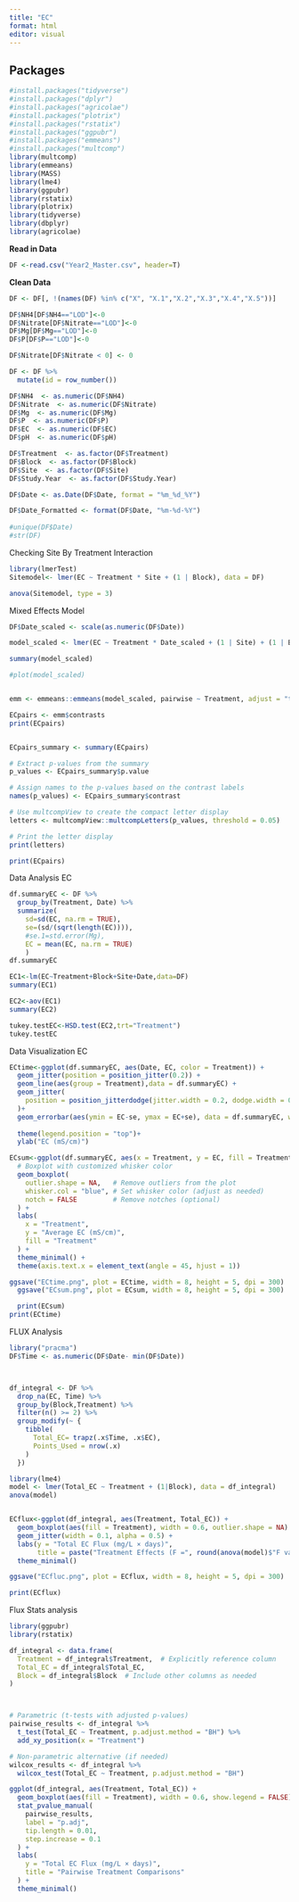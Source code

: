 ```yaml
---
title: "EC"
format: html
editor: visual
---
```


## Packages

```r
#install.packages("tidyverse")
#install.packages("dplyr")
#install.packages("agricolae")
#install.packages("plotrix")
#install.packages("rstatix")
#install.packages("ggpubr")
#install.packages("emmeans") 
#install.packages("multcomp")
library(multcomp)
library(emmeans)   
library(MASS)
library(lme4)
library(ggpubr)
library(rstatix)
library(plotrix)
library(tidyverse)
library(dbplyr)
library(agricolae)
```

**Read in Data**

```r
DF <-read.csv("Year2_Master.csv", header=T)
```

**Clean Data**

```r

DF <- DF[, !(names(DF) %in% c("X", "X.1","X.2","X.3","X.4","X.5"))]

DF$NH4[DF$NH4=="LOD"]<-0
DF$Nitrate[DF$Nitrate=="LOD"]<-0
DF$Mg[DF$Mg=="LOD"]<-0
DF$P[DF$P=="LOD"]<-0

DF$Nitrate[DF$Nitrate < 0] <- 0


```

```r

DF <- DF %>%
  mutate(id = row_number())

DF$NH4  <- as.numeric(DF$NH4)  
DF$Nitrate  <- as.numeric(DF$Nitrate)
DF$Mg  <- as.numeric(DF$Mg)  
DF$P  <- as.numeric(DF$P)
DF$EC  <- as.numeric(DF$EC)
DF$pH  <- as.numeric(DF$pH)

DF$Treatment  <- as.factor(DF$Treatment) 
DF$Block  <- as.factor(DF$Block) 
DF$Site  <- as.factor(DF$Site) 
DF$Study.Year  <- as.factor(DF$Study.Year)

DF$Date <- as.Date(DF$Date, format = "%m_%d_%Y")

DF$Date_Formatted <- format(DF$Date, "%m-%d-%Y")
                      
#unique(DF$Date)
#str(DF)
```

Checking Site By Treatment Interaction

```r
library(lmerTest)
Sitemodel<- lmer(EC ~ Treatment * Site + (1 | Block), data = DF)

anova(Sitemodel, type = 3)
```

Mixed Effects Model

```r
DF$Date_scaled <- scale(as.numeric(DF$Date))

model_scaled <- lmer(EC ~ Treatment * Date_scaled + (1 | Site) + (1 | Block), data = DF)

summary(model_scaled)

#plot(model_scaled)


emm <- emmeans::emmeans(model_scaled, pairwise ~ Treatment, adjust = "tukey")

ECpairs <- emm$contrasts
print(ECpairs)


ECpairs_summary <- summary(ECpairs)

# Extract p-values from the summary
p_values <- ECpairs_summary$p.value

# Assign names to the p-values based on the contrast labels
names(p_values) <- ECpairs_summary$contrast

# Use multcompView to create the compact letter display
letters <- multcompView::multcompLetters(p_values, threshold = 0.05)

# Print the letter display
print(letters)

print(ECpairs)

```

Data Analysis EC

```r
df.summaryEC <- DF %>%
  group_by(Treatment, Date) %>%
  summarize(
    sd=sd(EC, na.rm = TRUE),
    se=(sd/(sqrt(length(EC)))),
    #se.1=std.error(Mg), 
    EC = mean(EC, na.rm = TRUE)
    )
df.summaryEC

EC1<-lm(EC~Treatment+Block+Site+Date,data=DF)
summary(EC1)

EC2<-aov(EC1)
summary(EC2)

tukey.testEC<-HSD.test(EC2,trt="Treatment")
tukey.testEC
```

Data Visualization EC

```r
ECtime<-ggplot(df.summaryEC, aes(Date, EC, color = Treatment)) +
  geom_jitter(position = position_jitter(0.2)) + 
  geom_line(aes(group = Treatment),data = df.summaryEC) +
  geom_jitter(
    position = position_jitterdodge(jitter.width = 0.2, dodge.width = 0.8)
  )+
  geom_errorbar(aes(ymin = EC-se, ymax = EC+se), data = df.summaryEC, width = 0.2)+
 
  theme(legend.position = "top")+
  ylab("EC (mS/cm)")

ECsum<-ggplot(df.summaryEC, aes(x = Treatment, y = EC, fill = Treatment)) + 
  # Boxplot with customized whisker color
  geom_boxplot(
    outlier.shape = NA,   # Remove outliers from the plot
    whisker.col = "blue", # Set whisker color (adjust as needed)
    notch = FALSE         # Remove notches (optional)
  ) +
  labs(
    x = "Treatment",
    y = "Average EC (mS/cm)",
    fill = "Treatment"
  ) +
  theme_minimal() +
  theme(axis.text.x = element_text(angle = 45, hjust = 1))

ggsave("ECtime.png", plot = ECtime, width = 8, height = 5, dpi = 300)
  ggsave("ECsum.png", plot = ECsum, width = 8, height = 5, dpi = 300)

  print(ECsum)
print(ECtime)

```

FLUX Analysis

```r
library("pracma")
DF$Time <- as.numeric(DF$Date- min(DF$Date)) 



df_integral <- DF %>%
  drop_na(EC, Time) %>%
  group_by(Block,Treatment) %>%
  filter(n() >= 2) %>%
  group_modify(~ {
    tibble(
      Total_EC= trapz(.x$Time, .x$EC),
      Points_Used = nrow(.x)
    )
  })

library(lme4)
model <- lmer(Total_EC ~ Treatment + (1|Block), data = df_integral)
anova(model)


ECflux<-ggplot(df_integral, aes(Treatment, Total_EC)) +
  geom_boxplot(aes(fill = Treatment), width = 0.6, outlier.shape = NA) +
  geom_jitter(width = 0.1, alpha = 0.5) +
  labs(y = "Total EC Flux (mg/L × days)",
       title = paste("Treatment Effects (F =", round(anova(model)$"F value"[1], 2), ")")) +
  theme_minimal()

ggsave("ECfluc.png", plot = ECflux, width = 8, height = 5, dpi = 300)

print(ECflux)

```

Flux Stats analysis

```r
library(ggpubr)
library(rstatix)

df_integral <- data.frame(
  Treatment = df_integral$Treatment,  # Explicitly reference column
  Total_EC = df_integral$Total_EC,
  Block = df_integral$Block  # Include other columns as needed
)



# Parametric (t-tests with adjusted p-values)
pairwise_results <- df_integral %>%
  t_test(Total_EC ~ Treatment, p.adjust.method = "BH") %>%
  add_xy_position(x = "Treatment")

# Non-parametric alternative (if needed)
wilcox_results <- df_integral %>%
  wilcox_test(Total_EC ~ Treatment, p.adjust.method = "BH")

ggplot(df_integral, aes(Treatment, Total_EC)) +
  geom_boxplot(aes(fill = Treatment), width = 0.6, show.legend = FALSE) +
  stat_pvalue_manual(
    pairwise_results,
    label = "p.adj", 
    tip.length = 0.01,
    step.increase = 0.1
  ) +
  labs(
    y = "Total EC Flux (mg/L × days)",
    title = "Pairwise Treatment Comparisons"
  ) +
  theme_minimal()
```
